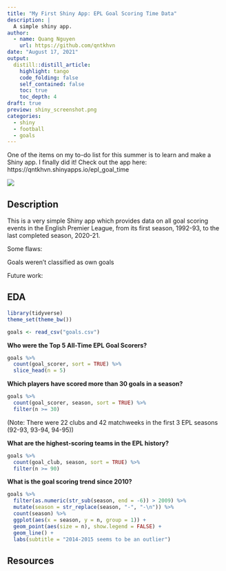 ```yaml
---
title: "My First Shiny App: EPL Goal Scoring Time Data"
description: |
  A simple shiny app.
author:
  - name: Quang Nguyen
    url: https://github.com/qntkhvn
date: "August 17, 2021"
output:
  distill::distill_article:
    highlight: tango
    code_folding: false
    self_contained: false
    toc: true
    toc_depth: 4
draft: true
preview: shiny_screenshot.png
categories:
  - shiny
  - football
  - goals
---
```


One of the items on my to-do list for this summer is to learn and make a Shiny app. I finally did it! Check out the app here: https://qntkhvn.shinyapps.io/epl_goal_time

![](shiny_screenshot.png)

## Description

This is a very simple Shiny app which provides data on all goal scoring events in the English Premier League, from its first season, 1992-93, to the last completed season, 2020-21. 

Some flaws:

Goals weren't classified as own goals

Future work:



## EDA

```r
library(tidyverse)
theme_set(theme_bw())
```

```r
goals <- read_csv("goals.csv")
```

**Who were the Top 5 All-Time EPL Goal Scorers?**

```r
goals %>% 
  count(goal_scorer, sort = TRUE) %>% 
  slice_head(n = 5)
```

**Which players have scored more than 30 goals in a season?**

```r
goals %>% 
  count(goal_scorer, season, sort = TRUE) %>% 
  filter(n >= 30)
```

(Note: There were 22 clubs and 42 matchweeks in the first 3 EPL seasons (92-93, 93-94, 94-95))

**What are the highest-scoring teams in the EPL history?**

```r
goals %>% 
  count(goal_club, season, sort = TRUE) %>% 
  filter(n >= 90)
```

**What is the goal scoring trend since 2010?**

```r
goals %>% 
  filter(as.numeric(str_sub(season, end = -6)) > 2009) %>% 
  mutate(season = str_replace(season, "-", "-\n")) %>% 
  count(season) %>% 
  ggplot(aes(x = season, y = n, group = 1)) +
  geom_point(aes(size = n), show.legend = FALSE) +
  geom_line() +
  labs(subtitle = "2014-2015 seems to be an outlier")
```

## Resources


